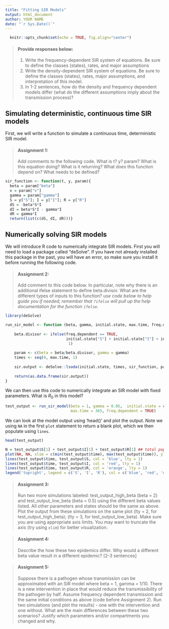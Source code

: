 ```yaml
---
title: "Fitting SIR Models"
output: html_document
author: YOUR NAME 
date: "`r Sys.Date()`"
---
```


```r
  knitr::opts_chunk$set(echo = TRUE, fig.align="center")
```

> #### Provide responses below: 
1. Write the frequency-dependent SIR system of equations. Be sure to define the classes (states), rates, and major assumptions
2. Write the density-dependent SIR system of equations. Be sure to define the classes (states), rates, major assumptions, and interpretation of this model. 
3. In 1-2 sentences, how do the density and frequency dependent models differ (what do the different assumptions imply about the transmission process)?

Simulating deterministic, continuous time SIR models
--------------------------------------------------
First, we will write a function to simulate a continuous time, deterministic SIR model. 

> #### Assignment 1: 
Add comments to the following code. What is t? y? param? What is this equation doing? What is it returning? What does this function depend on? What needs to be defined? 

```r
sir_function <- function(t, y, param){
  beta = param["beta"]
  v = param["v"]
  gamma = param["gamma"]
  S = y["S"]; I = y["I"]; R = y["R"]
  dS = -beta*S*I 
  dI = beta*S*I - gamma*I
  dR = gamma*I 
  return(list(c(dS, dI, dR)))}
```

Numerically solving SIR models 
--------------------------------------------------
We will introduce R code to numerically integrate SIR models. First you will need to load a package called "deSolve". If you have not already installed this package in the past, you will have an error, so make sure you install it before running the following code.

> #### Assignment 2: 
Add comment to this code below. In particular, note why there is an additional ifelse statement to define beta.divisor. What are the different types of inputs to this function? *use code below to help guide you if needed; remember that `?ifelse` will pull up the help documentation for the function `ifelse`*.

```r
library(deSolve)

run_sir_model <- function (beta, gamma, initial.state, max.time, freq.dependent) {
  
    beta.divisor <- ifelse(freq.dependent == TRUE, 
                           initial.state["S"] + initial.state["I"] + initial.state["R"], 
                            1)
    
    param <- c(beta = beta/beta.divisor, gamma = gamma)
    times <- seq(0, max.time, 1)
    
    sir.output <- deSolve::lsoda(initial.state, times, sir_function, param)
    
    return(as.data.frame(sir.output))
}
```

We can then use this code to numerically integrate an SIR model with fixed parameters. What is $R_0$ in this model? 

```r
test_output <- run_sir_model(beta = 1, gamma = 0.05,  initial.state = c(S = 500000, I = 1, R = 10000), 
                             max.time = 365, freq.dependent = TRUE)
```

We can look at the model output using 'head()' and plot the output. Note we using `NA` in the first `plot` statement to return a blank plot, which we then populate using `lines`.

```r
head(test_output)

N = test_output$S[1] + test_output$I[1] + test_output$R[1] ## total population size
plot(NA, NA, xlim = c(min(test_output$time), max(test_output$time)), ylim = c(0,N), xlab = 'time', ylab = 'Proportion')
lines(test_output$time, test_output$S, col = 'blue', lty = 1)
lines(test_output$time, test_output$I, col = 'red', lty = 1)
lines(test_output$time, test_output$R, col = 'orange', lty = 1)
legend('topright', legend = c('S', 'I', 'R'), col = c('blue', 'red', 'orange'), pch = 16)
```

> #### Assignment 3:
Run two more simulations labeled: test_output_high_beta (beta = 2) and test_output_low_beta (beta = 0.5) using the different beta values listed. All other parameters and states should be the same as above. Plot the output from these simulations on the same plot (lty = 2, for test_output_high_beta); (lty = 3, for test_output_low_beta). Make sure you are using appropriate axis limits. You may want to truncate the axis (try using `xlim`) for better visualization.

> #### Assignment 4: 
Describe the how these two epidemics differ. Why would a different beta value result in a different epidemic? [2-3 sentences]

> #### Assignment 5: 
Suppose there is a pathogen whose transmission can be approximated with an SIR model where beta = 1, gamma = 1/10. There is a new intervention in place that would reduce the transmissibility of the pathogen by half. Assume frequency dependent transmission and the same initial conditions as above (code before Assignment 2). Run two simulations (and plot the results) - one with the intervention and one without. What are the main differences between these two scenarios?  Justify which parameters and/or compartments you changed and why.   
